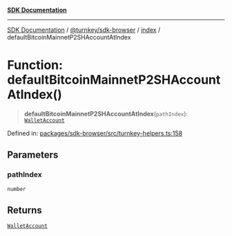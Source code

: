 [**SDK Documentation**](../../../../README.mdx)

***

[SDK Documentation](../../../../packages.mdx) / [@turnkey/sdk-browser](../../README.mdx) / [index](../README.mdx) / defaultBitcoinMainnetP2SHAccountAtIndex

# Function: defaultBitcoinMainnetP2SHAccountAtIndex()

> **defaultBitcoinMainnetP2SHAccountAtIndex**(`pathIndex`): [`WalletAccount`](../interfaces/WalletAccount.mdx)

Defined in: [packages/sdk-browser/src/turnkey-helpers.ts:158](https://github.com/tkhq/sdk/blob/078f5423e923fbd1d7fd39440402d7f01d09c3d0/packages/sdk-browser/src/turnkey-helpers.ts#L158)

## Parameters

### pathIndex

`number`

## Returns

[`WalletAccount`](../interfaces/WalletAccount.mdx)
